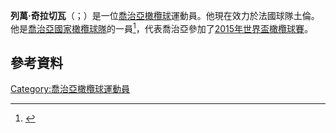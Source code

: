 '''列萬·奇拉切瓦'''（{{lang-ka|ლევან ჩილაჩავა}}；{{bd|1991年|8月17日}}）是一位[[喬治亞|喬治亞]][[橄欖球|橄欖球]]運動員。他現在效力於法國球隊土倫。他是[[喬治亞國家橄欖球隊|喬治亞國家橄欖球隊]]的一員<ref>{{Cite web |url=http://www.espnscrum.com/scrum/rugby/match/157635.html |title=存档副本 |accessdate=2015-12-12 |archive-date=2014-10-27 |archive-url=https://web.archive.org/web/20141027125333/http://www.espnscrum.com/scrum/rugby/match/157635.html |dead-url=no }}</ref>，代表喬治亞參加了[[2015年世界盃橄欖球賽|2015年世界盃橄欖球賽]]。
==參考資料==
{{reflist}}
[[Category:喬治亞橄欖球運動員|Category:喬治亞橄欖球運動員]]